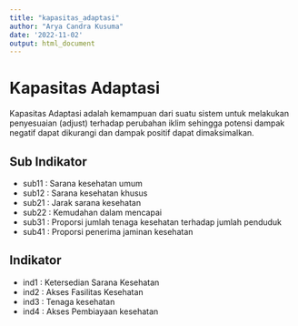 ```yaml
---
title: "kapasitas_adaptasi"
author: "Arya Candra Kusuma"
date: '2022-11-02'
output: html_document
---
```


# Kapasitas Adaptasi

Kapasitas Adaptasi adalah kemampuan dari suatu sistem untuk melakukan penyesuaian (adjust) terhadap perubahan iklim sehingga potensi dampak negatif dapat dikurangi dan dampak positif dapat dimaksimalkan.


## Sub Indikator

- sub11 : Sarana kesehatan umum
- sub12 : Sarana kesehatan khusus
- sub21 : Jarak sarana kesehatan
- sub22 : Kemudahan dalam mencapai
- sub31 : Proporsi jumlah tenaga kesehatan terhadap jumlah penduduk
- sub41 : Proporsi penerima jaminan kesehatan

## Indikator

- ind1 : Ketersedian Sarana Kesehatan
- ind2 : Akses Fasilitas Kesehatan
- ind3 : Tenaga kesehatan
- ind4 : Akses Pembiayaan kesehatan